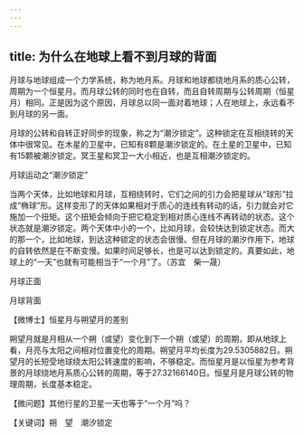 ```yaml
---
---
---
```

title: 为什么在地球上看不到月球的背面
---




月球与地球组成一个力学系统，称为地月系。月球和地球都绕地月系的质心公转，周期为一个恒星月。而月球公转的同时也在自转，而且自转周期与公转周期（恒星月）相同。正是因为这个原因，月球总以同一面对着地球；人在地球上，永远看不到月球的另一面。

月球的公转和自转正好同步的现象，称之为“潮汐锁定”。这种锁定在互相绕转的天体中很常见。在木星的卫星中，已知有8颗是潮汐锁定的。在土星的卫星中，已知有15颗被潮汐锁定。冥王星和冥卫一大小相近，也是互相潮汐锁定的。

月球运动之“潮汐锁定”



当两个天体，比如地球和月球，互相绕转时，它们之间的引力会把星球从“球形”拉成“椭球”形。这样变形了的天体如果相对于质心的连线有转动的话，引力就会对它施加一个扭矩。这个扭矩会倾向于把它稳定到相对质心连线不再转动的状态。这个状态就是潮汐锁定。两个天体中小的一个，比如月球，会较快达到锁定状态。而大的那一个，比如地球，到达这种锁定的状态会很慢。但在月球的潮汐作用下，地球的自转依然是在不断变慢。如果时间足够长，也是可以达到锁定的。真要如此，地球上的“一天”也就有可能相当于“一个月”了。（苏宜　柴一晟）

月球正面



月球背面





【微博士】恒星月与朔望月的差别

朔望月就是月相从一个朔（或望）变化到下一个朔（或望）的周期，即从地球上看，月亮与太阳之间相对位置变化的周期。朔望月平均长度为29.5305882日。朔望月的长短受地球绕太阳公转速度的影响，不够稳定。而恒星月是以恒星为参考背景的月球绕地月系质心公转的周期，等于27.32166140日。恒星月是月球公转的物理周期，长度基本稳定。

【微问题】其他行星的卫星一天也等于“一个月”吗？

【关键词】朔　望　潮汐锁定